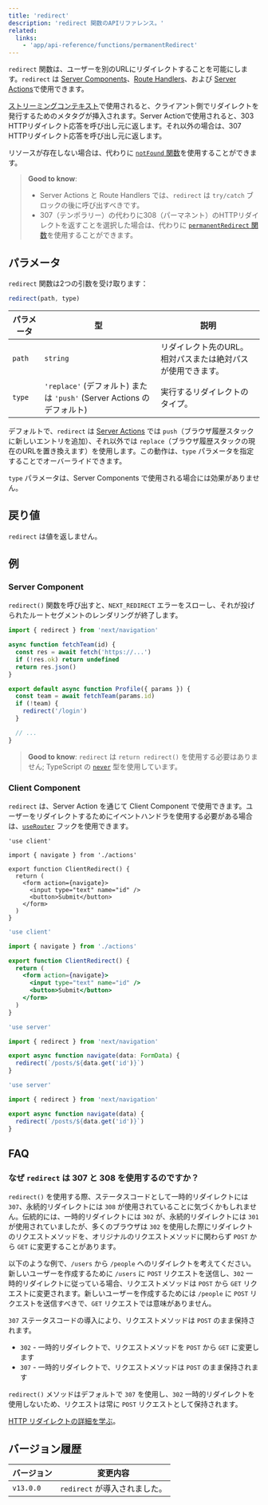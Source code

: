 ```yaml
---
title: 'redirect'
description: 'redirect 関数のAPIリファレンス。'
related:
  links:
    - 'app/api-reference/functions/permanentRedirect'
---
```


`redirect` 関数は、ユーザーを別のURLにリダイレクトすることを可能にします。`redirect` は [Server Components](/docs/app/building-your-application/rendering/server-components)、[Route Handlers](/docs/app/building-your-application/routing/route-handlers)、および [Server Actions](/docs/app/building-your-application/data-fetching/server-actions-and-mutations)で使用できます。

[ストリーミングコンテキスト](/docs/app/building-your-application/routing/loading-ui-and-streaming#what-is-streaming)で使用されると、クライアント側でリダイレクトを発行するためのメタタグが挿入されます。Server Actionで使用されると、303 HTTPリダイレクト応答を呼び出し元に返します。それ以外の場合は、307 HTTPリダイレクト応答を呼び出し元に返します。

リソースが存在しない場合は、代わりに [`notFound` 関数](/docs/app/api-reference/functions/not-found)を使用することができます。

> **Good to know**:
> 
> - Server Actions と Route Handlers では、`redirect` は `try/catch` ブロックの後に呼び出すべきです。
> - 307（テンポラリー）の代わりに308（パーマネント）のHTTPリダイレクトを返すことを選択した場合は、代わりに [`permanentRedirect` 関数](/docs/app/api-reference/functions/permanentRedirect)を使用することができます。

## パラメータ

`redirect` 関数は2つの引数を受け取ります：

```js
redirect(path, type)
```

| パラメータ | 型                                                             | 説明                                         |
| --------- | ------------------------------------------------------------- | ------------------------------------------- |
| `path`    | `string`                                                      | リダイレクト先のURL。相対パスまたは絶対パスが使用できます。 |
| `type`    | `'replace'` (デフォルト) または `'push'` (Server Actions のデフォルト) | 実行するリダイレクトのタイプ。               |

デフォルトで、`redirect` は [Server Actions](/docs/app/building-your-application/data-fetching/server-actions-and-mutations) では `push`（ブラウザ履歴スタックに新しいエントリを追加）、それ以外では `replace`（ブラウザ履歴スタックの現在のURLを置き換えます）を使用します。この動作は、`type` パラメータを指定することでオーバーライドできます。

`type` パラメータは、Server Components で使用される場合には効果がありません。

## 戻り値

`redirect` は値を返しません。

## 例

### Server Component

`redirect()` 関数を呼び出すと、`NEXT_REDIRECT` エラーをスローし、それが投げられたルートセグメントのレンダリングが終了します。

```jsx title="app/team/[id]/page.js"
import { redirect } from 'next/navigation'

async function fetchTeam(id) {
  const res = await fetch('https://...')
  if (!res.ok) return undefined
  return res.json()
}

export default async function Profile({ params }) {
  const team = await fetchTeam(params.id)
  if (!team) {
    redirect('/login')
  }

  // ...
}
```

> **Good to know**: `redirect` は `return redirect()` を使用する必要はありません; TypeScript の [`never`](https://www.typescriptlang.org/docs/handbook/2/functions.html#never) 型を使用しています。

### Client Component

`redirect` は、Server Action を通じて Client Component で使用できます。ユーザーをリダイレクトするためにイベントハンドラを使用する必要がある場合は、[`useRouter`](/docs/app/api-reference/functions/use-router) フックを使用できます。


<Tabs>
<TabItem value="tsx" label="TypeScript">

```tsx title="app/client-redirect.tsx" switcher
'use client'

import { navigate } from './actions'

export function ClientRedirect() {
  return (
    <form action={navigate}>
      <input type="text" name="id" />
      <button>Submit</button>
    </form>
  )
}
```
</TabItem>
<TabItem value="jsx" label="JavaScript">

```jsx title="app/client-redirect.jsx" switcher
'use client'

import { navigate } from './actions'

export function ClientRedirect() {
  return (
    <form action={navigate}>
      <input type="text" name="id" />
      <button>Submit</button>
    </form>
  )
}
```
</TabItem>
</Tabs>

<Tabs>
<TabItem value="ts" label="TypeScript">

```ts title="app/actions.ts" switcher
'use server'

import { redirect } from 'next/navigation'

export async function navigate(data: FormData) {
  redirect(`/posts/${data.get('id')}`)
}
```
</TabItem>
<TabItem value="js" label="JavaScript">

```js title="app/actions.js" switcher
'use server'

import { redirect } from 'next/navigation'

export async function navigate(data) {
  redirect(`/posts/${data.get('id')}`)
}
```
</TabItem>
</Tabs>


## FAQ

### なぜ `redirect` は 307 と 308 を使用するのですか？

`redirect()` を使用する際、ステータスコードとして一時的リダイレクトには `307`、永続的リダイレクトには `308` が使用されていることに気づくかもしれません。伝統的には、一時的リダイレクトには `302` が、永続的リダイレクトには `301` が使用されていましたが、多くのブラウザは `302` を使用した際にリダイレクトのリクエストメソッドを、オリジナルのリクエストメソッドに関わらず `POST` から `GET` に変更することがあります。

以下のような例で、`/users` から `/people` へのリダイレクトを考えてください。新しいユーザーを作成するために `/users` に `POST` リクエストを送信し、`302` 一時的リダイレクトに従っている場合、リクエストメソッドは `POST` から `GET` リクエストに変更されます。新しいユーザーを作成するためには `/people` に `POST` リクエストを送信すべきで、`GET` リクエストでは意味がありません。

`307` ステータスコードの導入により、リクエストメソッドは `POST` のまま保持されます。

- `302` - 一時的リダイレクトで、リクエストメソッドを `POST` から `GET` に変更します
- `307` - 一時的リダイレクトで、リクエストメソッドは `POST` のまま保持されます

`redirect()` メソッドはデフォルトで `307` を使用し、`302` 一時的リダイレクトを使用しないため、リクエストは常に `POST` リクエストとして保持されます。

[HTTP リダイレクトの詳細を学ぶ](https://developer.mozilla.org/docs/Web/HTTP/Redirections)。

## バージョン履歴

| バージョン | 変更内容                   |
| --------- | -------------------------- |
| `v13.0.0` | `redirect` が導入されました。 |